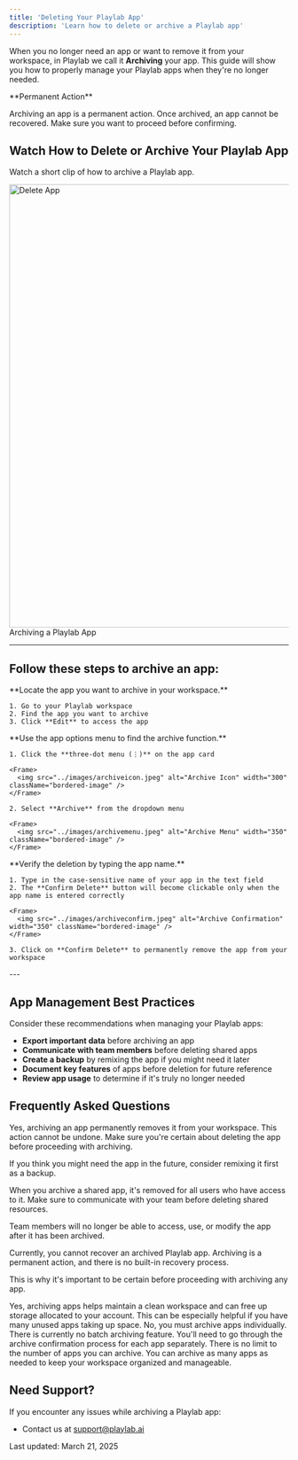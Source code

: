 ```yaml
---
title: 'Deleting Your Playlab App'
description: 'Learn how to delete or archive a Playlab app'
---
```

When you no longer need an app or want to remove it from your workspace, in Playlab we call it **Archiving** your app. This guide will show you how to properly manage your Playlab apps when they're no longer needed.

<Warning>
  **Permanent Action**
  
  Archiving an app is a permanent action. Once archived, an app cannot be recovered. Make sure you want to proceed before confirming.
</Warning>

## <Icon icon="video" size="24" className="inline-block align-text-bottom" /> Watch How to Delete or Archive Your Playlab App

Watch a short clip of how to archive a Playlab app.

<Frame>
  <img src="../images/delete.gif" alt="Delete App" width="800" className="bordered-image" />
  <figcaption>Archiving a Playlab App</figcaption>
</Frame>

---

## <Icon icon="arrow-right" size="24" className="inline-block align-text-bottom" /> Follow these steps to archive an app:

<Steps>
  <Step title="Navigate to Your App">
    **Locate the app you want to archive in your workspace.**
    
    1. Go to your Playlab workspace
    2. Find the app you want to archive
    3. Click **Edit** to access the app
  </Step>

  <Step title="Access Archive Option">
    **Use the app options menu to find the archive function.**
    
    1. Click the **three-dot menu (⋮)** on the app card
    
    <Frame>
      <img src="../images/archiveicon.jpeg" alt="Archive Icon" width="300" className="bordered-image" />
    </Frame>
    
    2. Select **Archive** from the dropdown menu
    
    <Frame>
      <img src="../images/archivemenu.jpeg" alt="Archive Menu" width="350" className="bordered-image" />
    </Frame>
  </Step>

  <Step title="Confirm Deletion">
    **Verify the deletion by typing the app name.**
    
    1. Type in the case-sensitive name of your app in the text field
    2. The **Confirm Delete** button will become clickable only when the app name is entered correctly
    
    <Frame>
      <img src="../images/archiveconfirm.jpeg" alt="Archive Confirmation" width="350" className="bordered-image" />
    </Frame>
    
    3. Click on **Confirm Delete** to permanently remove the app from your workspace
  </Step>
</Steps>
---

## <Icon icon="lightbulb-on" size="24" className="inline-block align-text-bottom" /> App Management Best Practices

Consider these recommendations when managing your Playlab apps:

- **Export important data** before archiving an app
- **Communicate with team members** before deleting shared apps
- **Create a backup** by remixing the app if you might need it later
- **Document key features** of apps before deletion for future reference
- **Review app usage** to determine if it's truly no longer needed

## <Icon icon="circle-question" size="24" className="inline-block align-text-bottom" /> Frequently Asked Questions

<Accordion title="Is app archiving permanent?">
  Yes, archiving an app permanently removes it from your workspace. This action cannot be undone. Make sure you're certain about deleting the app before proceeding with archiving.
  
  If you think you might need the app in the future, consider remixing it first as a backup.
</Accordion>

<Accordion title="What happens to shared apps when I archive them?">
  When you archive a shared app, it's removed for all users who have access to it. Make sure to communicate with your team before deleting shared resources.
  
  Team members will no longer be able to access, use, or modify the app after it has been archived.
</Accordion>

<Accordion title="Can I recover an archived app?">
  Currently, you cannot recover an archived Playlab app. Archiving is a permanent action, and there is no built-in recovery process.
  
  This is why it's important to be certain before proceeding with archiving any app.
</Accordion>

<Accordion title="Will archiving an app free up storage space?">
  Yes, archiving apps helps maintain a clean workspace and can free up storage allocated to your account. This can be especially helpful if you have many unused apps taking up space.
</Accordion>

<Accordion title="Can I archive multiple apps at once?">
  No, you must archive apps individually. There is currently no batch archiving feature. You'll need to go through the archive confirmation process for each app separately.
</Accordion>

<Accordion title="Is there a limit to how many apps I can archive?">
  There is no limit to the number of apps you can archive. You can archive as many apps as needed to keep your workspace organized and manageable.
</Accordion>

## <Icon icon="bullhorn" size="24" className="inline-block align-text-bottom" /> Need Support?

If you encounter any issues while archiving a Playlab app:

* Contact us at [support@playlab.ai](mailto:support@playlab.ai)

Last updated: March 21, 2025